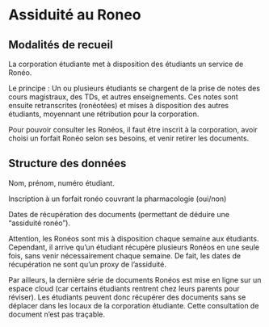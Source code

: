 # Assiduité au Roneo {#roneo}

## Modalités de recueil

La corporation étudiante met à disposition des étudiants un service de Ronéo.

Le principe : Un ou plusieurs étudiants se chargent de la prise de notes 
des cours magistraux, des TDs, et autres enseignements. 
Ces notes sont ensuite retranscrites (ronéotées) et mises à disposition des 
autres étudiants, moyennant une rétribution pour la corporation.

Pour pouvoir consulter les Ronéos, il faut être inscrit à la corporation, 
avoir choisi un forfait Ronéo selon ses besoins, et venir retirer les documents.

## Structure des données

Nom, prénom, numéro étudiant.

Inscription à un forfait ronéo couvrant la pharmacologie (oui/non)

Dates de récupération des documents (permettant de déduire une "assiduité ronéo").

Attention, les Ronéos sont mis à disposition chaque semaine aux étudiants.
Cependant, il arrive qu'un étudiant récupère plusieurs Ronéos en une seule fois, 
sans venir nécessairement chaque semaine. De fait, les dates de récupération 
ne sont qu'un proxy de l'assiduité.

Par ailleurs, la dernière série de documents Ronéos est mise en ligne sur un espace
cloud (car certains étudiants rentrent chez leurs parents pour réviser). 
Les étudiants peuvent donc récupérer des documents sans se déplacer dans les locaux
de la corporation étudiante. Cette consultation de document n'est pas traçable.
